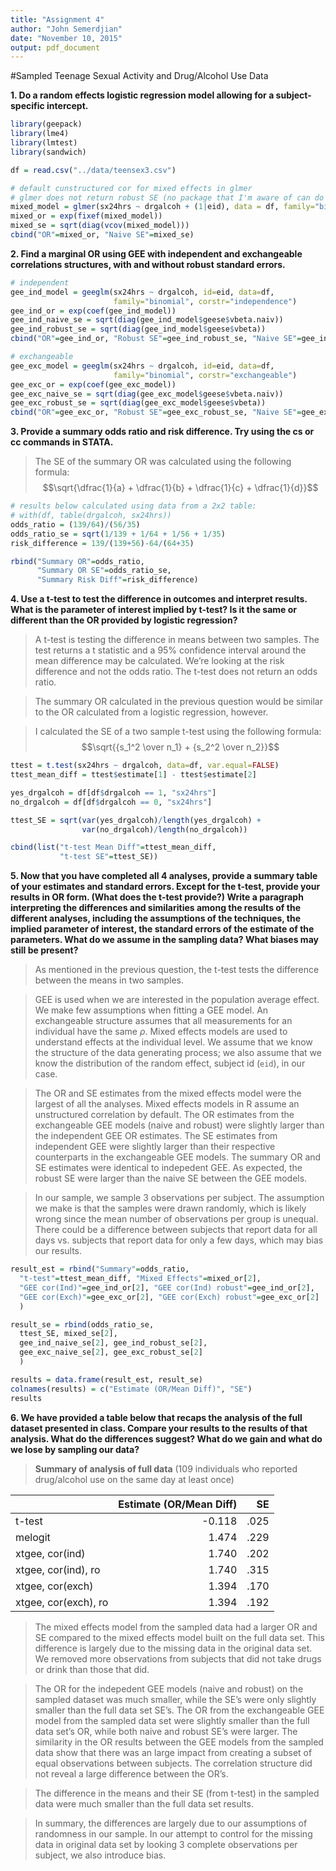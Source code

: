 ```yaml
---
title: "Assignment 4"
author: "John Semerdjian"
date: "November 10, 2015"
output: pdf_document
---
```


#Sampled Teenage Sexual Activity and Drug/Alcohol Use Data

**1. Do a random effects logistic regression model allowing for a subject-specific intercept.**

```r
library(geepack)
library(lme4)
library(lmtest)
library(sandwich)

df = read.csv("../data/teensex3.csv")

# default cunstructured cor for mixed effects in glmer
# glmer does not return robust SE (no package that I'm aware of can do this in R)
mixed_model = glmer(sx24hrs ~ drgalcoh + (1|eid), data = df, family="binomial")
mixed_or = exp(fixef(mixed_model))
mixed_se = sqrt(diag(vcov(mixed_model)))
cbind("OR"=mixed_or, "Naive SE"=mixed_se)
```

**2. Find a marginal OR using GEE with independent and exchangeable correlations structures, with and without robust standard errors.**

```r
# independent
gee_ind_model = geeglm(sx24hrs ~ drgalcoh, id=eid, data=df,
                       family="binomial", corstr="independence")
gee_ind_or = exp(coef(gee_ind_model))
gee_ind_naive_se = sqrt(diag(gee_ind_model$geese$vbeta.naiv))
gee_ind_robust_se = sqrt(diag(gee_ind_model$geese$vbeta))
cbind("OR"=gee_ind_or, "Robust SE"=gee_ind_robust_se, "Naive SE"=gee_ind_naive_se)
```

```r
# exchangeable
gee_exc_model = geeglm(sx24hrs ~ drgalcoh, id=eid, data=df, 
                       family="binomial", corstr="exchangeable")
gee_exc_or = exp(coef(gee_exc_model))
gee_exc_naive_se = sqrt(diag(gee_exc_model$geese$vbeta.naiv))
gee_exc_robust_se = sqrt(diag(gee_exc_model$geese$vbeta))
cbind("OR"=gee_exc_or, "Robust SE"=gee_exc_robust_se, "Naive SE"=gee_exc_naive_se)
```

**3. Provide a summary odds ratio and risk difference. Try using the cs or cc commands in STATA.**

> The SE of the summary OR was calculated using the following formula: $$\sqrt{\dfrac{1}{a} + \dfrac{1}{b} + \dfrac{1}{c} + \dfrac{1}{d}}$$

```r
# results below calculated using data from a 2x2 table: 
# with(df, table(drgalcoh, sx24hrs))
odds_ratio = (139/64)/(56/35)
odds_ratio_se = sqrt(1/139 + 1/64 + 1/56 + 1/35)
risk_difference = 139/(139+56)-64/(64+35)

rbind("Summary OR"=odds_ratio,
      "Summary OR SE"=odds_ratio_se,
      "Summary Risk Diff"=risk_difference)
```

**4. Use a t-test to test the difference in outcomes and interpret results. What is the parameter of interest implied by t-test? Is it the same or different than the OR provided by logistic regression?**

> A t-test is testing the difference in means between two samples. The test returns a t statistic and a 95% confidence interval around the mean difference may be calculated. We're looking at the risk difference and not the odds ratio. The t-test does not return an odds ratio.

> The summary OR calculated in the previous question would be similar to the OR calculated from a logistic regression, however.

> I calculated the SE of a two sample t-test using the following formula: $$\sqrt{{s_1^2 \over n_1} + {s_2^2  \over n_2}}$$

```r
ttest = t.test(sx24hrs ~ drgalcoh, data=df, var.equal=FALSE)
ttest_mean_diff = ttest$estimate[1] - ttest$estimate[2]

yes_drgalcoh = df[df$drgalcoh == 1, "sx24hrs"]
no_drgalcoh = df[df$drgalcoh == 0, "sx24hrs"]

ttest_SE = sqrt(var(yes_drgalcoh)/length(yes_drgalcoh) +
                var(no_drgalcoh)/length(no_drgalcoh))

cbind(list("t-test Mean Diff"=ttest_mean_diff,
           "t-test SE"=ttest_SE))
```

**5. Now that you have completed all 4 analyses, provide a summary table of your estimates and standard errors. Except for the t-test, provide your results in OR form. (What does the t-test provide?) Write a paragraph interpreting the differences and similarities among the results of the different analyses, including the assumptions of the techniques, the implied parameter of interest, the standard errors of the estimate of the parameters. What do we assume in the sampling data? What biases may still be present?**

> As mentioned in the previous question, the t-test tests the difference between the means in two samples.

> GEE is used when we are interested in the population average effect. We make few assumptions when fitting a GEE model. An exchangeable structure assumes that all measurements for an individual have the same $\rho$. Mixed effects models are used to understand effects at the individual level. We assume that we know the structure of the data generating process; we also assume that we know the distribution of the random effect, subject id (`eid`), in our case.

> The OR and SE estimates from the mixed effects model were the largest of all the analyses. Mixed effects models in R assume an unstructured correlation by default. The OR estimates from the exchangeable GEE models (naive and robust) were slightly larger than the independent GEE OR estimates. The SE estimates from independent GEE were slightly larger than their respective counterparts in the exchangeable GEE models. The summary OR and SE estimates were identical to indepedent GEE. As expected, the robust SE were larger than the naive SE between the GEE models.

> In our sample, we sample 3 observations per subject. The assumption we make is that the samples were drawn randomly, which is likely wrong since the mean number of observations per group is unequal. There could be a difference between subjects that report data for all days vs. subjects that report data for only a few days, which may bias our results.

```r
result_est = rbind("Summary"=odds_ratio,
  "t-test"=ttest_mean_diff, "Mixed Effects"=mixed_or[2], 
  "GEE cor(Ind)"=gee_ind_or[2], "GEE cor(Ind) robust"=gee_ind_or[2], 
  "GEE cor(Exch)"=gee_exc_or[2], "GEE cor(Exch) robust"=gee_exc_or[2]
  )

result_se = rbind(odds_ratio_se,
  ttest_SE, mixed_se[2],
  gee_ind_naive_se[2], gee_ind_robust_se[2],
  gee_exc_naive_se[2], gee_exc_robust_se[2]
  )

results = data.frame(result_est, result_se)
colnames(results) = c("Estimate (OR/Mean Diff)", "SE")
results
```

**6. We have provided a table below that recaps the analysis of the full dataset presented in class. Compare your results to the results of that analysis. What do the differences suggest? What do we gain and what do we lose by sampling our data?**

> **Summary of analysis of full data** (109 individuals who reported drug/alcohol use on the same day at least once)

| | Estimate (OR/Mean Diff) | SE |
|:-----|-----------------------:|---:|
| t-test | -0.118 | .025 |
| melogit | 1.474 | .229 |
| xtgee, cor(ind) | 1.740 | .202 |
| xtgee, cor(ind), ro | 1.740 | .315 |
| xtgee, cor(exch) | 1.394 | .170 |
| xtgee, cor(exch), ro | 1.394 | .192 |

> The mixed effects model from the sampled data had a larger OR and SE compared to the mixed effects model built on the full data set. This difference is largely due to the missing data in the original data set. We removed more observations from subjects that did not take drugs or drink than those that did.

> The OR for the indepedent GEE models (naive and robust) on the sampled dataset was much smaller, while the SE's were only slightly smaller than the full data set SE's. The OR from the exchangeable GEE model from the sampled data set were slightly smaller than the full data set's OR, while both naive and robust SE's were larger. The similarity in the OR results between the GEE models from the sampled data show that there was an large impact from creating a subset of equal observations between subjects. The correlation structure did not reveal a large difference between the OR's.

> The difference in the means and their SE (from t-test) in the sampled data were much smaller than the full data set results.

> In summary, the differences are largely due to our assumptions of randomness in our sample. In our attempt to control for the missing data in original data set by looking 3 complete observations per subject, we also introduce bias.